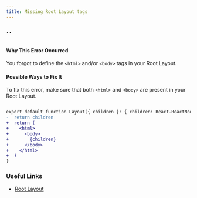 ```yaml
---
title: Missing Root Layout tags
---
```


## ``

#### Why This Error Occurred

You forgot to define the `<html>` and/or `<body>` tags in your Root Layout.

#### Possible Ways to Fix It

To fix this error, make sure that both `<html>` and `<body>` are present in your Root Layout.

```diff filename="app/layout.tsx"

export default function Layout({ children }: { children: React.ReactNode }) {
-  return children
+  return (
+    <html>
+      <body>
+        {children}
+      </body>
+    </html>
+  )
}
```

### Useful Links

- [Root Layout](https://nextjs.org/docs/app/building-your-application/routing/pages-and-layouts#root-layout-required)
